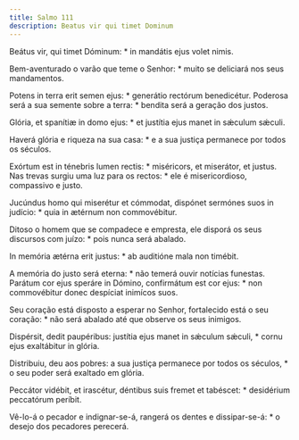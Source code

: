 ```yaml
---
title: Salmo 111
description: Beatus vir qui timet Dominum
---
```


<div class="side-by-side not-content">

Beátus vir, qui timet Dóminum: * in mandátis ejus volet nimis.

Bem-aventurado o varão que teme o Senhor: * muito se deliciará nos seus
    mandamentos.

Potens in terra erit semen ejus: * generátio rectórum benedicétur.
  Poderosa será a sua semente sobre a terra: * bendita será a geração dos
    justos.

Glória, et spanítiæ in domo ejus: * et justítia ejus manet in sǽculum
    sǽculi.

Haverá glória e riqueza na sua casa: * e a sua justiça permanece por todos
    os séculos.

Exórtum est in ténebris lumen rectis: * miséricors, et miserátor, et justus.
  Nas trevas surgiu uma luz para os rectos: * ele é misericordioso, compassivo
    e justo.

Jucúndus homo qui miserétur et cómmodat, dispónet sermónes suos in judício:
    * quia in ætérnum non commovébitur.

Ditoso o homem que se compadece e empresta, ele disporá os seus discursos
    com juízo: * pois nunca será abalado.

In memória ætérna erit justus: * ab auditióne mala non timébit.

A memória do justo será eterna: * não temerá ouvir notícias funestas.
  Parátum cor ejus speráre in Dómino, confirmátum est cor ejus: * non
    commovébitur donec despíciat inimícos suos.

Seu coração está disposto a esperar no Senhor, fortalecido está o seu
    coração: * não será abalado até que observe os seus inimigos.

Dispérsit, dedit paupéribus: justítia ejus manet in sǽculum sǽculi, * cornu
    ejus exaltábitur in glória.

Distribuiu, deu aos pobres: a sua justiça permanece por todos os séculos, *
    o seu poder será exaltado em glória.

Peccátor vidébit, et irascétur, déntibus suis fremet et tabéscet: *
    desidérium peccatórum períbit.

Vê-lo-á o pecador e indignar-se-á, rangerá os dentes e dissipar-se-á: * o
    desejo dos pecadores perecerá.

</div>
